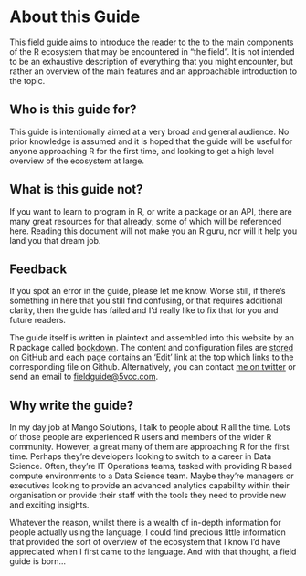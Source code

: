 # About this Guide {#about} 

This field guide aims to introduce the reader to the to the main components of the R ecosystem that may be encountered in “the field”. It is not intended to be an exhaustive description of everything that you might encounter, but rather an overview of the main features and an approachable introduction to the topic.

## Who is this guide for?

This guide is intentionally aimed at a very broad and general audience. No prior knowledge is assumed and it is hoped that the guide will be useful for anyone approaching R for the first time, and looking to get a high level overview of the ecosystem at large.

## What is this guide not?

If you want to learn to program in R, or write a package or an API, there are many great resources for that already; some of which will be referenced here. Reading this document will not make you an R guru, nor will it help you land you that dream job. 

## Feedback

If you spot an error in the guide, please let me know. Worse still, if there’s something in here that you still find confusing, or that requires additional clarity, then the guide has failed and I’d really like to fix that for you and future readers.

The guide itself is written in plaintext and assembled into this website by an R package called [bookdown](https://github.com/rstudio/bookdown). The content and configuration files are [stored on GitHub](https://github.com/sellorm/field-guide-to-the-r-ecosystem) and each page contains an 'Edit' link at the top which links to the corresponding file on Github. Alternatively, you can contact [me on twitter](https://twitter.com/sellorm) or send an email to [fieldguide@5vcc.com](mailto:fieldguide@5vcc.com?Subject=Field%20Guide%20to%20the%20R%20Ecosystem).

## Why write the guide?

In my day job at Mango Solutions, I talk to people about R all the time. Lots of those people are experienced R users and members of the wider R community. However, a great many of them are approaching R for the first time. Perhaps they’re developers looking to switch to a career in Data Science. Often, they’re IT Operations teams, tasked with providing R based compute environments to a Data Science team. Maybe they’re managers or executives looking to provide an advanced analytics capability within their organisation or provide their staff with the tools they need to provide new and exciting insights. 

Whatever the reason, whilst there is a wealth of in-depth information for people actually using the language, I could find precious little information that provided the sort of overview of the ecosystem that I know I’d have appreciated when I first came to the language. And with that thought, a field guide is born…

